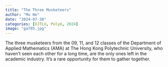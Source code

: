 ```yaml
---
title: "The Three Musketeers"
author: "Mu He"
date: "2024-07-30"
categories: [XJTLU, PolyU, 2024]
image: "ga705.jpg"
---
```


The three musketeers from the 09, 11, and 12 classes of the Department of Applied Mathematics (AMA) at The Hong Kong Polytechnic University, who haven’t seen each other for a long time, are the only ones left in the academic industry. It’s a rare opportunity for them to gather together.
